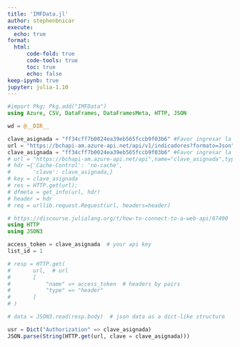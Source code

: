 ```yaml
---
title: 'IMFData.jl'
author: stephenbnicar
execute:
  echo: true
format:
  html:
      code-fold: true
      code-tools: true
      toc: true
      echo: false
keep-ipynb: true
jupyter: julia-1.10
---
```


```julia
#import Pkg; Pkg.add("IMFData")
using Azure, CSV, DataFrames, DataFramesMeta, HTTP, JSON

wd = @__DIR__
```


```julia
clave_asignada = "ff34cff7b0024ea39eb565fccb9f03b6" #Favor ingresar la clave proporcionada.
url = "https://bchapi-am.azure-api.net/api/v1/indicadores?formato=Json"
clave_asignada = "ff34cff7b0024ea39eb565fccb9f03b6" #Favor ingresar la clave proporcionada.
# url = "https://bchapi-am.azure-api.net/api",name="clave_asignada",type="header"
# hdr ={'Cache-Control': 'no-cache',
#       'clave': clave_asignada,}
# key = clave_asignada
# res = HTTP.get(url);
# dfmeta = get_info(url, hdr)
# header = hdr
# req = urllib.request.Request(url, headers=header)
```



```julia

# https://discourse.julialang.org/t/how-to-connect-to-a-web-api/87490
using HTTP
using JSON3

access_token = clave_asignada  # your api key
list_id = 1

# resp = HTTP.get(
#       url,  # url
#       [
#           "name" => access_token  # headers by pairs
#           "type" => "header"
#       ]
# )

# data = JSON3.read(resp.body)  # json data as a dict-like structure
```



```julia
usr = Dict("Authorization" => clave_asignada)
JSON.parse(String(HTTP.get(url, clave = clave_asignada)))
```



```julia

```



```julia

```



```julia

```



```julia

```



```julia

```



```julia

```



```julia

```
